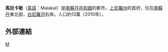 {{Multiple issues|
{{unreferenced|time=2011-07-25T15:47:50+00:00}}
{{Expand language|1=en|time=2021-05-01T02:26:45+00:00}}
}}
{{Infobox settlement
|official_name = 馬拉卡勒
|image_skyline = South Sudan Malakal Marketplace Aug 2005.jpg
|nickname=
|image_flag =
|image_caption = 馬拉卡勒市場
|image_seal =
|image_map =
|mapsize = 300px
|pushpin_map = Southern Sudan
|pushpin_map_caption = 馬拉卡勒在南蘇丹的位置
|coordinates_region = SD
|subdivision_type = [[國家|國家]]
|subdivision_name = [[南蘇丹|南蘇丹]]
|subdivision_type1 =省
|subdivision_name1 =[[上尼羅州|上尼羅州]]
|subdivision_type2 = 
|subdivision_name2 =  
|leader_title =
|leader_name =
|area_magnitude =
|area_total_km2 = 
|area_land_km2 = 
|area_water_km2 = 
|population_as_of = 2010年
|population_urban = 
|population_note =
|population_density_km2 = 
|population_total = 139,450
|population_metro =
|timezone = [[東非時間|東非時間]]
|utc_offset = +3
|latd=09|latm=33|lats=00|latNS=N
|longd=31 |longm=39 |longs=00|longEW=E
|coordinates_display=inline,title
|elevation_m = 
|latitude =
|longitude =
|website =
|footnotes =
}}
'''馬拉卡勒'''（[[英語|英語]]：Malakal）是[[南蘇丹共和國|南蘇丹共和國]]的都市，[[上尼羅州|上尼羅州]]的首府，位在[[南蘇丹|南蘇丹]]東北部，[[白尼羅河|白尼羅河]]右岸。人口約13萬（2010年）。

==外部連結==
{{Commons category|Malakal}}

[[Category:南蘇丹城市|M]]